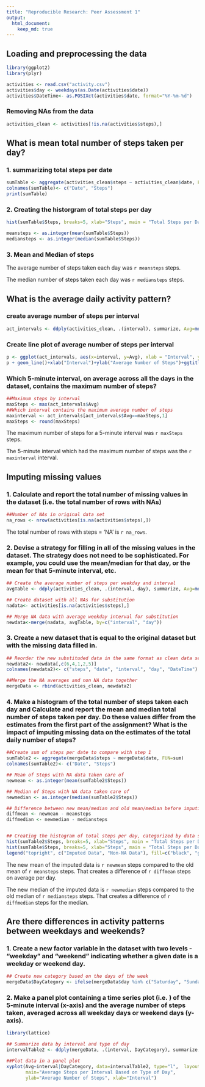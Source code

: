 ```yaml
---
title: "Reproducible Research: Peer Assessment 1"
output: 
  html_document:
    keep_md: true
---
```



## Loading and preprocessing the data
```r
library(ggplot2)
library(plyr)

activities <- read.csv("activity.csv")
activities$day <- weekdays(as.Date(activities$date))
activities$DateTime<- as.POSIXct(activities$date, format="%Y-%m-%d")
```

### Removing NAs from the data 
```r
activities_clean <- activities[!is.na(activities$steps),]
```
  

## What is mean total number of steps taken per day?

### 1. summarizing total steps per date
```r
sumTable <- aggregate(activities_clean$steps ~ activities_clean$date, FUN=sum)
colnames(sumTable)<- c("Date", "Steps")
print(sumTable)
```
### 2. Creating the historgram of total steps per day
```r
hist(sumTable$Steps, breaks=5, xlab="Steps", main = "Total Steps per Day")
```

```r
meansteps <- as.integer(mean(sumTable$Steps))
mediansteps <- as.integer(median(sumTable$Steps))
```
### 3. Mean and Median of steps
The average number of steps taken each day was `r meansteps` steps.

The median number of steps taken each day was `r mediansteps` steps.


## What is the average daily activity pattern?

### create average number of steps per interval
```r
act_intervals <- ddply(activities_clean, .(interval), summarize, Avg=mean(steps))
```
### Create line plot of average number of steps per interval
```r
p <- ggplot(act_intervals, aes(x=interval, y=Avg), xlab = "Interval", ylab="Average Number of Steps")
p + geom_line()+xlab("Interval")+ylab("Average Number of Steps")+ggtitle("Average Number of Steps per Interval")
```

### Which 5-minute interval, on average across all the days in the dataset, contains the maximum number of steps?

```r
##Maximum steps by interval
maxSteps <- max(act_intervals$Avg)
##Which interval contains the maximum average number of steps
maxinterval <- act_intervals[act_intervals$Avg==maxSteps,1]
maxSteps <- round(maxSteps)
```
The maximum number of steps for a 5-minute interval was `r maxSteps` steps.

The 5-minute interval which had the maximum number of steps was the `r maxinterval` interval.


## Imputing missing values

### 1. Calculate and report the total number of missing values in the dataset (i.e. the total number of rows with NAs)

```r
##Number of NAs in original data set
na_rows <- nrow(activities[is.na(activities$steps),])
```
The total number of rows with steps = 'NA' is `r na_rows`.

### 2. Devise a strategy for filling in all of the missing values in the dataset. The strategy does not need to be sophisticated. For example, you could use the mean/median for that day, or the mean for that 5-minute interval, etc.

```r
## Create the average number of steps per weekday and interval
avgTable <- ddply(activities_clean, .(interval, day), summarize, Avg=mean(steps))

## Create dataset with all NAs for substitution
nadata<- activities[is.na(activities$steps),]

## Merge NA data with average weekday interval for substitution
newdata<-merge(nadata, avgTable, by=c("interval", "day"))
```

### 3. Create a new dataset that is equal to the original dataset but with the missing data filled in.
```r
## Reorder the new substituded data in the same format as clean data set
newdata2<- newdata[,c(6,4,1,2,5)]
colnames(newdata2)<- c("steps", "date", "interval", "day", "DateTime")

##Merge the NA averages and non NA data together
mergeData <- rbind(activities_clean, newdata2)
```

### 4. Make a histogram of the total number of steps taken each day and Calculate and report the mean and median total number of steps taken per day. Do these values differ from the estimates from the first part of the assignment? What is the impact of imputing missing data on the estimates of the total daily number of steps?

```r
##Create sum of steps per date to compare with step 1
sumTable2 <- aggregate(mergeData$steps ~ mergeData$date, FUN=sum)
colnames(sumTable2)<- c("Date", "Steps")

## Mean of Steps with NA data taken care of
newmean <- as.integer(mean(sumTable2$Steps))

## Median of Steps with NA data taken care of
newmedian <- as.integer(median(sumTable2$Steps))

## Difference between new mean/median and old mean/median before imputing
diffmean <- newmean - meansteps
diffmedian <- newmedian - mediansteps


## Creating the histogram of total steps per day, categorized by data set to show impact
hist(sumTable2$Steps, breaks=5, xlab="Steps", main = "Total Steps per Day with NAs Fixed", col="Black")
hist(sumTable$Steps, breaks=5, xlab="Steps", main = "Total Steps per Day with NAs Fixed", col="Grey", add=T)
legend("topright", c("Imputed Data", "Non-NA Data"), fill=c("black", "grey") )


```

The new mean of the imputed data is `r newmean` steps compared to the old mean of `r meansteps` steps. That creates a difference of `r diffmean` steps on average per day.

The new median of the imputed data is `r newmedian` steps compared to the old median of `r mediansteps` steps. That creates a difference of `r diffmedian` steps for the median.

## Are there differences in activity patterns between weekdays and weekends?

### 1. Create a new factor variable in the dataset with two levels - "weekday" and "weekend" indicating whether a given date is a weekday or weekend day.

```r
## Create new category based on the days of the week
mergeData$DayCategory <- ifelse(mergeData$day %in% c("Saturday", "Sunday"), "Weekend", "Weekday")
```

### 2. Make a panel plot containing a time series plot (i.e. ) of the 5-minute interval (x-axis) and the average number of steps taken, averaged across all weekday days or weekend days (y-axis). 

```r
library(lattice) 

## Summarize data by interval and type of day
intervalTable2 <- ddply(mergeData, .(interval, DayCategory), summarize, Avg = mean(steps))

##Plot data in a panel plot
xyplot(Avg~interval|DayCategory, data=intervalTable2, type="l",  layout = c(1,2),
       main="Average Steps per Interval Based on Type of Day", 
       ylab="Average Number of Steps", xlab="Interval")
```


